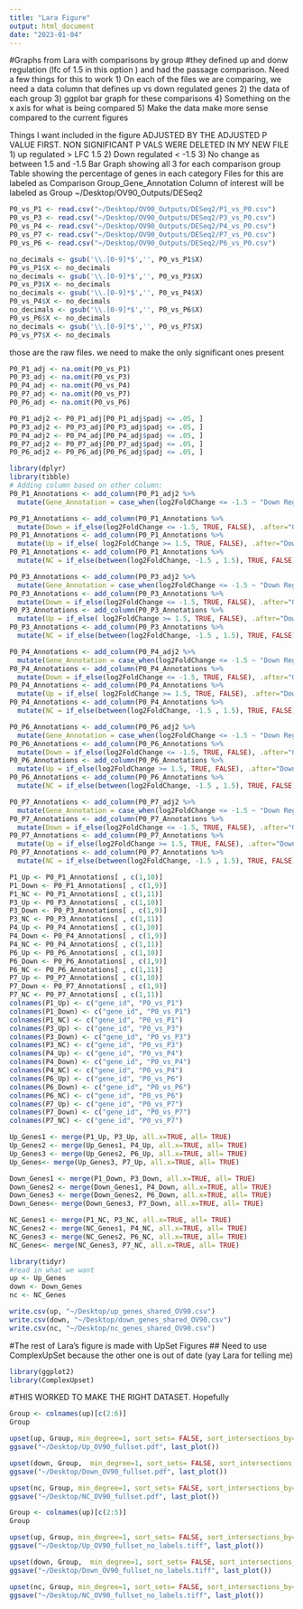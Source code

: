 ```yaml
---
title: "Lara Figure"
output: html_document
date: "2023-01-04"
---
```

#Graphs from Lara with comparisons by group
#they defined up and donw regulation (lfc of 1.5 in this option ) and had the passage comparison.
Need a few things for this to work 
1) On each of the files we are comparing, we need a data column that defines up vs down regulated genes
2) the data of each group 
3) ggplot bar graph for these comparisons 
4) Something on the x axis for what is being compared
5) Make the data make more sense compared to the current figures 

Things I want included in the figure 
ADJUSTED BY THE ADJUSTED P VALUE FIRST. NON SIGNIFICANT P VALS WERE DELETED IN MY NEW FILE 
1) up regulated > LFC 1.5 
2) Down regulated < -1.5 
3) No change as between 1.5 and -1.5 
Bar Graph showing all 3 for each comparison group 
Table showing the percentage of genes in each category 
Files for this are labeled as Comparison Group_Gene_Annotation
Column of interest will be labeled as Group
~/Desktop/OV90_Outputs/DESeq2

```r
P0_vs_P1 <- read.csv("~/Desktop/OV90_Outputs/DESeq2/P1_vs_P0.csv")
P0_vs_P3 <- read.csv("~/Desktop/OV90_Outputs/DESeq2/P3_vs_P0.csv")
P0_vs_P4 <- read.csv("~/Desktop/OV90_Outputs/DESeq2/P4_vs_P0.csv")
P0_vs_P7 <- read.csv("~/Desktop/OV90_Outputs/DESeq2/P7_vs_P0.csv")
P0_vs_P6 <- read.csv("~/Desktop/OV90_Outputs/DESeq2/P6_vs_P0.csv")

no_decimals <- gsub('\\.[0-9]*$','', P0_vs_P1$X)
P0_vs_P1$X <- no_decimals
no_decimals <- gsub('\\.[0-9]*$','', P0_vs_P3$X)
P0_vs_P3$X <- no_decimals
no_decimals <- gsub('\\.[0-9]*$','', P0_vs_P4$X)
P0_vs_P4$X <- no_decimals
no_decimals <- gsub('\\.[0-9]*$','', P0_vs_P6$X)
P0_vs_P6$X <- no_decimals
no_decimals <- gsub('\\.[0-9]*$','', P0_vs_P7$X)
P0_vs_P7$X <- no_decimals
```

those are the raw files. we need to make the only significant ones present 
```r
P0_P1_adj <- na.omit(P0_vs_P1)
P0_P3_adj <- na.omit(P0_vs_P3)
P0_P4_adj <- na.omit(P0_vs_P4)
P0_P7_adj <- na.omit(P0_vs_P7)
P0_P6_adj <- na.omit(P0_vs_P6)
```

```r
P0_P1_adj2 <- P0_P1_adj[P0_P1_adj$padj <= .05, ]
P0_P3_adj2 <- P0_P3_adj[P0_P3_adj$padj <= .05, ]
P0_P4_adj2 <- P0_P4_adj[P0_P4_adj$padj <= .05, ]
P0_P7_adj2 <- P0_P7_adj[P0_P7_adj$padj <= .05, ]
P0_P6_adj2 <- P0_P6_adj[P0_P6_adj$padj <= .05, ]
```

```r
library(dplyr)
library(tibble)
# Adding column based on other column:
P0_P1_Annotations <- add_column(P0_P1_adj2 %>%
  mutate(Gene_Annotation = case_when(log2FoldChange <= -1.5 ~ "Down Regulated", log2FoldChange >= 1.5 ~ "Up Regulated", between(log2FoldChange, -1.5 , 1.5) ~ "No Change")))
```

```r
P0_P1_Annotations <- add_column(P0_P1_Annotations %>%
  mutate(Down = if_else(log2FoldChange <= -1.5, TRUE, FALSE), .after="Gene_Annotation"))
P0_P1_Annotations <- add_column(P0_P1_Annotations %>%
  mutate(Up = if_else( log2FoldChange >= 1.5, TRUE, FALSE), .after="Down"))
P0_P1_Annotations <- add_column(P0_P1_Annotations %>%
  mutate(NC = if_else(between(log2FoldChange, -1.5 , 1.5), TRUE, FALSE), .after="Up"))
```

```r
P0_P3_Annotations <- add_column(P0_P3_adj2 %>%
  mutate(Gene_Annotation = case_when(log2FoldChange <= -1.5 ~ "Down Regulated", log2FoldChange >= 1.5 ~ "Up Regulated", between(log2FoldChange, -1.5 , 1.5) ~ "No Change")))
P0_P3_Annotations <- add_column(P0_P3_Annotations %>%
  mutate(Down = if_else(log2FoldChange <= -1.5, TRUE, FALSE), .after="Gene_Annotation"))
P0_P3_Annotations <- add_column(P0_P3_Annotations %>%
  mutate(Up = if_else( log2FoldChange >= 1.5, TRUE, FALSE), .after="Down"))
P0_P3_Annotations <- add_column(P0_P3_Annotations %>%
  mutate(NC = if_else(between(log2FoldChange, -1.5 , 1.5), TRUE, FALSE), .after="Up"))
```

```r
P0_P4_Annotations <- add_column(P0_P4_adj2 %>%
  mutate(Gene_Annotation = case_when(log2FoldChange <= -1.5 ~ "Down Regulated", log2FoldChange >= 1.5 ~ "Up Regulated", between(log2FoldChange, -1.5 , 1.5) ~ "No Change")))
P0_P4_Annotations <- add_column(P0_P4_Annotations %>%
  mutate(Down = if_else(log2FoldChange <= -1.5, TRUE, FALSE), .after="Gene_Annotation"))
P0_P4_Annotations <- add_column(P0_P4_Annotations %>%
  mutate(Up = if_else( log2FoldChange >= 1.5, TRUE, FALSE), .after="Down"))
P0_P4_Annotations <- add_column(P0_P4_Annotations %>%
  mutate(NC = if_else(between(log2FoldChange, -1.5 , 1.5), TRUE, FALSE), .after="Up"))
```

```r
P0_P6_Annotations <- add_column(P0_P6_adj2 %>%
  mutate(Gene_Annotation = case_when(log2FoldChange <= -1.5 ~ "Down Regulated", log2FoldChange >= 1.5 ~ "Up Regulated", between(log2FoldChange, -1.5 , 1.5) ~ "No Change")))
P0_P6_Annotations <- add_column(P0_P6_Annotations %>%
  mutate(Down = if_else(log2FoldChange <= -1.5, TRUE, FALSE), .after="Gene_Annotation"))
P0_P6_Annotations <- add_column(P0_P6_Annotations %>%
  mutate(Up = if_else(log2FoldChange >= 1.5, TRUE, FALSE), .after="Down"))
P0_P6_Annotations <- add_column(P0_P6_Annotations %>%
  mutate(NC = if_else(between(log2FoldChange, -1.5 , 1.5), TRUE, FALSE), .after="Up"))
```

```r
P0_P7_Annotations <- add_column(P0_P7_adj2 %>%
  mutate(Gene_Annotation = case_when(log2FoldChange <= -1.5 ~ "Down Regulated", log2FoldChange >= 1.5 ~ "Up Regulated", between(log2FoldChange, -1.5 , 1.5) ~ "No Change")))
P0_P7_Annotations <- add_column(P0_P7_Annotations %>%
  mutate(Down = if_else(log2FoldChange <= -1.5, TRUE, FALSE), .after="Gene_Annotation"))
P0_P7_Annotations <- add_column(P0_P7_Annotations %>%
  mutate(Up = if_else(log2FoldChange >= 1.5, TRUE, FALSE), .after="Down"))
P0_P7_Annotations <- add_column(P0_P7_Annotations %>%
  mutate(NC = if_else(between(log2FoldChange, -1.5 , 1.5), TRUE, FALSE), .after="Up"))
```


```r
P1_Up <- P0_P1_Annotations[ , c(1,10)]
P1_Down <- P0_P1_Annotations[ , c(1,9)]
P1_NC <- P0_P1_Annotations[ , c(1,11)]
P3_Up <- P0_P3_Annotations[ , c(1,10)]
P3_Down <- P0_P3_Annotations[ , c(1,9)]
P3_NC <- P0_P3_Annotations[ , c(1,11)]
P4_Up <- P0_P4_Annotations[ , c(1,10)]
P4_Down <- P0_P4_Annotations[ , c(1,9)]
P4_NC <- P0_P4_Annotations[ , c(1,11)]
P6_Up <- P0_P6_Annotations[ , c(1,10)]
P6_Down <- P0_P6_Annotations[ , c(1,9)]
P6_NC <- P0_P6_Annotations[ , c(1,11)]
P7_Up <- P0_P7_Annotations[ , c(1,10)]
P7_Down <- P0_P7_Annotations[ , c(1,9)]
P7_NC <- P0_P7_Annotations[ , c(1,11)]
colnames(P1_Up) <- c("gene_id", "P0_vs_P1")
colnames(P1_Down) <- c("gene_id", "P0_vs_P1")
colnames(P1_NC) <- c("gene_id", "P0_vs_P1")
colnames(P3_Up) <- c("gene_id", "P0_vs_P3")
colnames(P3_Down) <- c("gene_id", "P0_vs_P3")
colnames(P3_NC) <- c("gene_id", "P0_vs_P3")
colnames(P4_Up) <- c("gene_id", "P0_vs_P4")
colnames(P4_Down) <- c("gene_id", "P0_vs_P4")
colnames(P4_NC) <- c("gene_id", "P0_vs_P4")
colnames(P6_Up) <- c("gene_id", "P0_vs_P6")
colnames(P6_Down) <- c("gene_id", "P0_vs_P6")
colnames(P6_NC) <- c("gene_id", "P0_vs_P6")
colnames(P7_Up) <- c("gene_id", "P0_vs_P7")
colnames(P7_Down) <- c("gene_id", "P0_vs_P7")
colnames(P7_NC) <- c("gene_id", "P0_vs_P7")
```

```r
Up_Genes1 <- merge(P1_Up, P3_Up, all.x=TRUE, all= TRUE)
Up_Genes2 <- merge(Up_Genes1, P4_Up, all.x=TRUE, all= TRUE)
Up_Genes3 <- merge(Up_Genes2, P6_Up, all.x=TRUE, all= TRUE)
Up_Genes<- merge(Up_Genes3, P7_Up, all.x=TRUE, all= TRUE)
```

```r
Down_Genes1 <- merge(P1_Down, P3_Down, all.x=TRUE, all= TRUE)
Down_Genes2 <- merge(Down_Genes1, P4_Down, all.x=TRUE, all= TRUE)
Down_Genes3 <- merge(Down_Genes2, P6_Down, all.x=TRUE, all= TRUE)
Down_Genes<- merge(Down_Genes3, P7_Down, all.x=TRUE, all= TRUE)
```

```r
NC_Genes1 <- merge(P1_NC, P3_NC, all.x=TRUE, all= TRUE)
NC_Genes2 <- merge(NC_Genes1, P4_NC, all.x=TRUE, all= TRUE)
NC_Genes3 <- merge(NC_Genes2, P6_NC, all.x=TRUE, all= TRUE)
NC_Genes<- merge(NC_Genes3, P7_NC, all.x=TRUE, all= TRUE)
```

```r
library(tidyr)
#read in what we want 
up <- Up_Genes
down <- Down_Genes
nc <- NC_Genes
```

```r
write.csv(up, "~/Desktop/up_genes_shared_OV90.csv")
write.csv(down, "~/Desktop/down_genes_shared_OV90.csv")
write.csv(nc, "~/Desktop/nc_genes_shared_OV90.csv")
```

#The rest of Lara's figure is made with UpSet Figures 
## Need to use ComplexUpSet because the other one is out of date (yay Lara for telling me)
```r
library(ggplot2)
library(ComplexUpset)
```

#THIS WORKED TO MAKE THE RIGHT DATASET. Hopefully 
```r
Group <- colnames(up)[c(2:6)]
Group
```

```r
upset(up, Group, min_degree=1, sort_sets= FALSE, sort_intersections_by='degree', sort_intersections= "ascending") + ggtitle('Up Regulated Genes') 
ggsave("~/Desktop/Up_OV90_fullset.pdf", last_plot())
```

```r
upset(down, Group,  min_degree=1, sort_sets= FALSE, sort_intersections_by='degree', sort_intersections= "ascending") + ggtitle("Down Regulated Genes")
ggsave("~/Desktop/Down_OV90_fullset.pdf", last_plot())
```

```r
upset(nc, Group, min_degree=1, sort_sets= FALSE, sort_intersections_by='degree', sort_intersections= "ascending") + ggtitle("Genes with No Significant Change")
ggsave("~/Desktop/NC_OV90_fullset.pdf", last_plot())
```

```r
Group <- colnames(up)[c(2:5)]
Group
```

```r
upset(up, Group, min_degree=1, sort_sets= FALSE, sort_intersections_by='degree', base_annotations= list('Size'=(intersection_size(counts=FALSE))), sort_intersections= "ascending") + ggtitle('Up Regulated Genes') 
ggsave("~/Desktop/Up_OV90_fullset_no_labels.tiff", last_plot())
```

```r
upset(down, Group,  min_degree=1, sort_sets= FALSE, sort_intersections_by='degree', sort_intersections= "ascending", base_annotations= list('Size'=(intersection_size(counts=FALSE)))) + ggtitle("Down Regulated Genes") 
ggsave("~/Desktop/Down_OV90_fullset_no_labels.tiff", last_plot())
```

```r
upset(nc, Group, min_degree=1, sort_sets= FALSE, sort_intersections_by='degree', sort_intersections= "ascending", base_annotations= list('Size'=(intersection_size(counts=FALSE)))) + ggtitle("Genes with No Significant Change")
ggsave("~/Desktop/NC_OV90_fullset_no_labels.tiff", last_plot())
```

